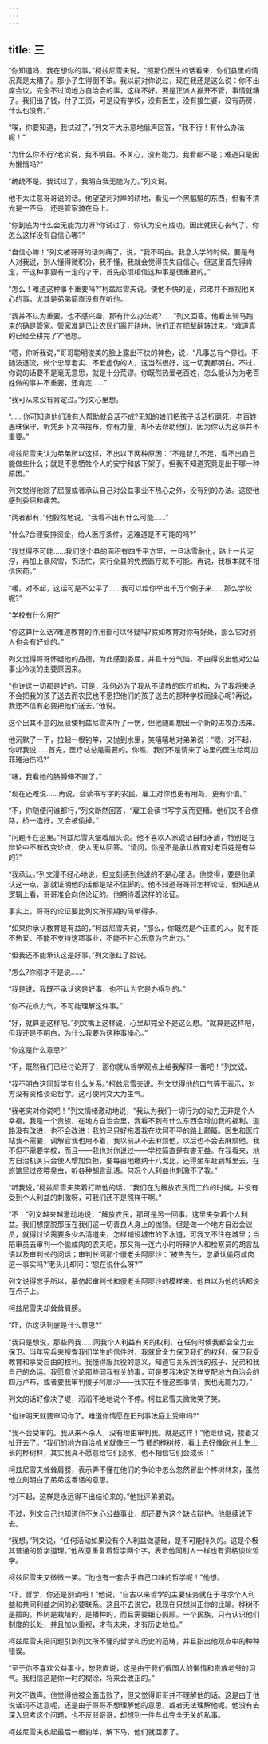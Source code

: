 ```yaml
---
---
---
```

title: 三
---




“你知道吗，我在想你的事，”柯兹尼雪夫说，“照那位医生的话看来，你们县里的情况真是太糟了。那小子生得倒不笨。我以前对你说过，现在我还是这么说：你不出席会议，完全不过问地方自治会的事，这样不好。要是正派人推开不管，事情就糟了。我们出了钱，付了工资，可是没有学校，没有医生，没有接生婆，没有药房，什么也没有。”

“唉，你要知道，我试过了，”列文不大乐意地低声回答，“我不行！有什么办法呢！”

“为什么你不行?老实说，我不明白。不关心，没有能力，我看都不是；难道只是因为懒惰吗?”

“统统不是。我试过了，我明白我无能为力。”列文说。

他不太注意哥哥说的话。他望望河对岸的耕地，看见一个黑魆魆的东西，但看不清光是一匹马，还是管家骑在马上。

“你到底为什么会无能为力呀?你试过了，你认为没有成功，因此就灰心丧气了。你怎么这样没有自信心哪?”

“自信心嘛！”列文被哥哥的话刺痛了，说，“我不明白。我念大学的时候，要是有人对我说，别人懂得微积分，我不懂，我就会觉得丧失自信心。但这里首先得肯定，干这种事要有一定的才干，首先必须相信这种事是很重要的。”

“怎么！难道这种事不重要吗?”柯兹尼雪夫说。使他不快的是，弟弟并不重视他关心的事，尤其是弟弟简直没有在听他。

“我并不认为重要，也不感兴趣，那有什么办法呢?……”列文回答。他看出骑马跑来的确是管家。管家准是已让农民们离开耕地，他们正在把犁翻转过来。“难道真的已经全耕完了?”他想。

“嗯，你听我说，”哥哥聪明俊美的脸上露出不快的神色，说，“凡事总有个界线。不随波逐流，做个忠厚老实、不爱虚伪的人，这当然很好，这一切我都明白。不过，你说的话要不是毫无意思，就是十分荒谬。你既然热爱老百姓，怎么能认为为老百姓做的事并不重要，还肯定……”

“我可从来没有肯定过。”列文心里想。

“……你可知道他们没有人帮助就会活不成?无知的娘们把孩子活活折磨死，老百姓愚昧保守，听凭乡下文书摆布，你有力量，却不去帮助他们，因为你认为这事并不重要。”

柯兹尼雪夫认为弟弟所以这样，不出以下两种原因：“不是智力不足，看不出自己能做些什么；就是不愿牺牲个人的安宁和放下架子。但我不知道究竟是出于哪一种原因。”

列文觉得他除了屈服或者承认自己对公益事业不热心之外，没有别的办法。这使他感到委屈和痛苦。

“两者都有，”他毅然地说，“我看不出有什么可能……”

“什么?合理安排资金，给人医疗条件，这难道是不可能的吗?”

“我觉得不可能……我们这个县的面积有四千平方里，一旦冰雪融化，路上一片泥泞，再加上暴风雪，农活忙，实行全县的免费医疗就不可能。再说，我根本就不相信医药。”

“嗳，对不起，这话可是不公平了……我可以给你举出千万个例子来……那么学校呢?”

“学校有什么用?”

“你这算什么话?难道教育的作用都可以怀疑吗?假如教育对你有好处，那么它对别人也会有好处的。”

列文觉得哥哥怀疑他的品德，为此感到委屈，并且十分气恼，不由得说出他对公益事业冷淡的主要原因来。

“也许这一切都是好的。可是，我何必为了我从不请教的医疗机构，为了我将来绝不会把我的孩子送去而农民也不愿把他们的孩子送去的那种学校而操心呢?再说，我还不信有必要把他们送去。”他说。

这个出其不意的反驳使柯兹尼雪夫听了一愣，但他随即想出一个新的进攻办法来。

他沉默了一下，拉起一根钓竿，又抛到水里，笑嘻嘻地对弟弟说：“嗯，对不起，你听我说……首先，医疗站总是需要的。你瞧，我们不是请来了站里的医生给阿加菲雅治伤吗?”

“嗐，我看她的胳膊伸不直了。”

“现在还难说……再说，会读书写字的农民、雇工对你也更有用处，更有价值。”

“不，你随便问谁都行，”列文断然回答，“雇工会读书写字反而更糟。他们又不会修路，桥一造好，又会被偷掉。”

“问题不在这里。”柯兹尼雪夫皱着眉头说。他不喜欢人家说话自相矛盾，特别是在辩论中不断改变论点，使人无从回答。“请问，你是不是承认教育对老百姓是有益的?”

“我承认。”列文漫不经心地说，但立刻感到他说的不是心里话。他觉得，要是他承认这一点，那就证明他的话都是站不住脚的。他不知道哥哥将怎样论证，但知道从逻辑上看，哥哥准会向他论证的。他期待着这样的论证。

事实上，哥哥的论证要比列文所预期的简单得多。

“如果你承认教育是有益的，”柯兹尼雪夫说，“那么，你既然是个正直的人，就不能不热爱、不能不支持这项事业，不能不甘心乐意为它出力。”

“但我还不能承认这是好事。”列文涨红了脸说。

“怎么?你刚才不是说……”

“我是说，我既不承认这是好事，也不认为它是办得到的。”

“你不花点力气，不可能理解这件事。”

“好，就算是这样吧。”列文嘴上这样说，心里却完全不是这么想。“就算是这样吧，但我还是不明白，为什么我要为这种事操心。”

“你这是什么意思?”

“不，既然我们已经讨论开了，那你就从哲学观点上给我解释一番吧！”列文说。

“我不明白这同哲学有什么关系。”柯兹尼雪夫说。列文觉得他的口气等于表示，对方没有资格谈论哲学。这可使列文大为生气。

“我老实对你说吧！”列文情绪激动地说，“我认为我们一切行为的动力无非是个人幸福。我是一个贵族，在地方自治会里，我看不到有什么东西会增加我的福利。道路没有改进，也不会改进；我的马只好拖着我在坎坷不平的路上颠簸。医生和医疗站我不需要，调解官我也用不着，我以前从不去麻烦他，以后也不会去麻烦他。我不但不需要学校，而且——我也对你说过——学校简直是有害无益。在我看来，地方自治机关只会使人增加负担，要每亩地缴纳十八戈比，还得坐车赶到城里去，在旅馆里过夜喂臭虫，听各种胡言乱语。何况个人利益也刺激不了我。”

“听我说，”柯兹尼雪夫笑着打断他的话，“我们在为解放农民而工作的时候，并没有受到个人利益的刺激呀，可我们还不是照样干啊。”

“不！”列文越来越激动地说，“解放农民，那可是另一回事。这里夹杂着个人利益。我们想摆脱那压在我们这一切善良人身上的枷锁。但是做一个地方自治会议员，就得讨论需要多少名清道夫，怎样铺设城市的下水道，可我又不住在城里；当陪审员去审判一个偷咸肉的农夫吧，那又得一连六小时听辩护人和检察员的胡言乱语以及审判长的问话；审判长问那个傻老头阿廖沙：‘被告先生，您承认偷窃咸肉这一事实吗?’老头儿却问：‘您在说什么呀?’”

列文说得忘乎所以，摹仿起审判长和傻老头阿廖沙的模样来。他自以为他的话都说在点子上。

柯兹尼雪夫却耸耸肩膀。

“吓，你这话到底是什么意思?”

“我只是想说，那些同我……同我个人利益有关的权利，在任何时候我都会全力去保卫。当年宪兵来搜查我们学生的信件时，我就曾全力保卫我们的权利，保卫我受教育和享受自由的权利。我懂得服兵役的意义，知道它关系到我的孩子、兄弟和我自己的命运。我愿意讨论那些同我有关的事，可是要我决定怎样支配地方自治会的四万卢布，或者要我审判傻子阿廖沙——我实在不懂这些事情，我也无能为力。”

列文的话好像决了堤，滔滔不绝地说个不停。柯兹尼雪夫微微笑了笑。

“也许明天就要审问你了。难道你情愿在旧刑事法庭上受审吗?”

“我不会受审的。我从来不杀人，没有理由审判我。就是这样！”他继续说，接着又扯开去了。“我们的地方自治机关就像三一节 插的桦树枝，看上去好像欧洲土生土长的桦树林，其实我真不愿意给它们浇水，也不相信它们会成长！”

柯兹尼雪夫耸耸肩膀，表示弄不懂在他们的争论中怎么忽然冒出个桦树林来，虽然他立刻明白了弟弟这番话的意思。

“对不起，这样是永远得不出结论来的。”他批评弟弟说。

不过，列文自己也知道他不关心公益事业，却还要为这个缺点辩护。他继续说下去。

“我想，”列文说，“任何活动如果没有个人利益做基础，是不可能持久的。这是个极其普通的哲学道理。”他故意重复着哲学两个字，表示他同别人一样也有资格谈论哲学。

柯兹尼雪夫又微微一笑。“他也有一套合乎自己口味的哲学呢！”他想。

“吓，哲学，你还是别谈吧！”他说，“自古以来哲学的主要任务就在于寻求个人利益和共同利益之间的必要联系。这且不去说它，我现在只想纠正你的比喻。桦树不是插的，桦树是栽培的，是播种的，而且需要细心照顾。一个民族，只有认识他们制度的长处，并且加以重视，才有未来，才有历史地位。”

柯兹尼雪夫把问题引到列文所不懂的哲学和历史的范畴，并且指出他观点中的种种错误。

“至于你不喜欢公益事业，恕我直说，这是由于我们俄国人的懒惰和贵族老爷的习气。我相信这是你一时的糊涂，将来会改正的。”

列文不做声。他觉得他被全面击败了，但又觉得哥哥并不理解他的话。这是由于他说话词不达意呢，还是由于哥哥不想理解他的意思，或者无法理解他呢。他没有去深入思考这个问题，也不反驳哥哥，却想到一件与此完全无关的私事。

柯兹尼雪夫收起最后一根钓竿，解下马，他们就回家了。